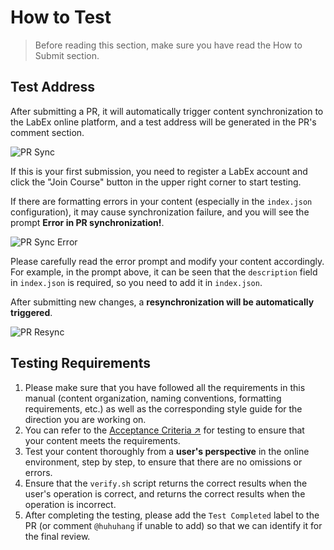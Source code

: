 # How to Test

> Before reading this section, make sure you have read the How to Submit section.

## Test Address

After submitting a PR, it will automatically trigger content synchronization to the LabEx online platform, and a test address will be generated in the PR's comment section.

![PR Sync](.github/assets/pr-sync.png)

If this is your first submission, you need to register a LabEx account and click the "Join Course" button in the upper right corner to start testing.

If there are formatting errors in your content (especially in the `index.json` configuration), it may cause synchronization failure, and you will see the prompt **Error in PR synchronization!**.

![PR Sync Error](.github/assets/pr-sync-error.png)

Please carefully read the error prompt and modify your content accordingly. For example, in the prompt above, it can be seen that the `description` field in `index.json` is required, so you need to add it in `index.json`.

After submitting new changes, a **resynchronization will be automatically triggered**.

![PR Resync](.github/assets/pr-resync.png)

## Testing Requirements

1. Please make sure that you have followed all the requirements in this manual (content organization, naming conventions, formatting requirements, etc.) as well as the corresponding style guide for the direction you are working on.
2. You can refer to the [Acceptance Criteria ↗](https://labex-dev.feishu.cn/sheets/shtcnYuVte2FpZTcDvlFT7puLRc?sheet=XyETQX) for testing to ensure that your content meets the requirements.
3. Test your content thoroughly from a **user's perspective** in the online environment, step by step, to ensure that there are no omissions or errors.
4. Ensure that the `verify.sh` script returns the correct results when the user's operation is correct, and returns the correct results when the operation is incorrect.
5. After completing the testing, please add the `Test Completed` label to the PR (or comment `@huhuhang` if unable to add) so that we can identify it for the final review.
